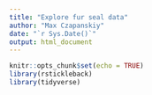 ```yaml
---
title: "Explore fur seal data"
author: "Max Czapanskiy"
date: "`r Sys.Date()`"
output: html_document
---
```


```r
knitr::opts_chunk$set(echo = TRUE)
library(rstickleback)
library(tidyverse)
```
